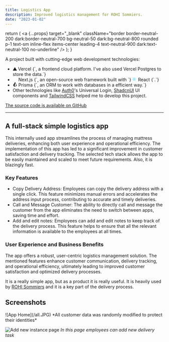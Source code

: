 ```yaml
---
title: Logistics App
description: Improved logistics management for ROHI Sommiers.
date: "2023-01-02"
---
```


  return (
    <a
      {...props}
      target="_blank"
      className="border border-neutral-200 dark:border-neutral-700 bg-neutral-50 dark:bg-neutral-800 rounded p-1 text-sm inline-flex items-center leading-4 text-neutral-900 dark:text-neutral-100 no-underline"
    />
  );
}

A project built with cutting-edge web development technologies:

- <span class="not-prose">
    <Badge href="https://vercel.com">
      <svg
        width="13"
        height="11"
        viewBox="0 0 13 11"
        fill="none"
        xmlns="http://www.w3.org/2000/svg"
        className="inline-flex mr-1"
      >
        <path
          fillRule="evenodd"
          clipRule="evenodd"
          d="M6.5 0L13 11H0L6.5 0Z"
          fill="currentColor"
        />
      </svg>
      Vercel
    </Badge>
    {`, a frontend cloud platform. I've also used Vercel Postgres to store the data.`}
  </span>
- <span class="not-prose">
    <Badge href="https://nextjs.org">
      <svg
        width="14"
        height="14"
        aria-label="Next.js logomark"
        viewBox="0 0 180 180"
        fill="none"
        xmlns="http://www.w3.org/2000/svg"
        className="inline-flex mr-1"
      >
        <mask
          id="a"
          style={{
            maskType: "alpha"
          }}
          maskUnits="userSpaceOnUse"
          x={0}
          y={0}
          width={180}
          height={180}
        >
          <circle cx={90} cy={90} r={90} fill="#000" />
        </mask>
        <g mask="url(#a)">
          <circle
            cx={90}
            cy={90}
            r={87}
            fill="#000"
            stroke="#fff"
            strokeWidth={6}
          />
          <path
            d="M149.508 157.52L69.142 54H54v71.97h12.114V69.384l73.885 95.461a90.304 90.304 0 009.509-7.325z"
            fill="url(#paint0_linear_408_139)"
          />
          <path fill="url(#paint1_linear_408_139)" d="M115 54H127V126H115z" />
        </g>
        <defs>
          <linearGradient
            id="paint0_linear_408_139"
            x1={109}
            y1={116.5}
            x2={144.5}
            y2={160.5}
            gradientUnits="userSpaceOnUse"
          >
            <stop stopColor="#fff" />
            <stop offset={1} stopColor="#fff" stopOpacity={0} />
          </linearGradient>
          <linearGradient
            id="paint1_linear_408_139"
            x1={121}
            y1={54}
            x2={120.799}
            y2={106.875}
            gradientUnits="userSpaceOnUse"
          >
            <stop stopColor="#fff" />
            <stop offset={1} stopColor="#fff" stopOpacity={0} />
          </linearGradient>
        </defs>
      </svg>
      Next.js
    </Badge>
    {`, an open-source web framework built with `}
    <Badge href="https://react.dev">
      <svg
        width="14"
        height="12"
        viewBox="0 0 14 12"
        fill="none"
        xmlns="http://www.w3.org/2000/svg"
        className="inline-flex mr-1"
      >
        <path
          d="M12.3029 5.50126C12.3029 4.68299 11.2822 3.90753 9.71741 3.42664C10.0785 1.82536 9.91803 0.551385 9.21085 0.143511C9.04785 0.047837 8.85726 0.0025177 8.64912 0.0025177V0.563973C8.76447 0.563973 8.85726 0.586633 8.935 0.629435C9.27605 0.825818 9.42401 1.57359 9.30865 2.53536C9.28107 2.77203 9.23593 3.02129 9.18076 3.27558C8.68924 3.15473 8.15259 3.06157 7.58836 3.00114C7.24981 2.53536 6.89873 2.11238 6.54515 1.74227C7.36266 0.9794 8.13002 0.561456 8.65163 0.561456V0C7.96201 0 7.05923 0.493477 6.14642 1.34951C5.23361 0.498512 4.33083 0.010071 3.64121 0.010071V0.571527C4.16031 0.571527 4.93017 0.986953 5.74769 1.74479C5.39661 2.1149 5.04553 2.53536 4.712 3.00114C4.14526 3.06157 3.60861 3.15473 3.11709 3.2781C3.05942 3.02632 3.01679 2.7821 2.98669 2.54795C2.86883 1.58618 3.01428 0.838407 3.35282 0.639506C3.42805 0.594186 3.52585 0.574044 3.64121 0.574044V0.0125887C3.43056 0.0125887 3.23997 0.0579079 3.07446 0.153582C2.36979 0.561456 2.21181 1.83291 2.57543 3.42916C1.01563 3.91257 0 4.68551 0 5.50126C0 6.31952 1.02064 7.09499 2.58546 7.57587C2.22435 9.17716 2.38484 10.4511 3.09202 10.859C3.25502 10.9547 3.44561 11 3.65625 11C4.34588 11 5.24865 10.5065 6.16146 9.65049C7.07427 10.5015 7.97705 10.9899 8.66667 10.9899C8.87732 10.9899 9.06791 10.9446 9.23342 10.8489C9.93809 10.4411 10.0961 9.1696 9.73245 7.57336C11.2872 7.09247 12.3029 6.31701 12.3029 5.50126ZM9.03782 3.82193C8.94503 4.14672 8.82968 4.48157 8.69927 4.81643C8.59646 4.61501 8.48863 4.4136 8.37076 4.21218C8.25541 4.01076 8.13253 3.81437 8.00965 3.62303C8.36575 3.6759 8.70931 3.74136 9.03782 3.82193ZM7.88928 6.50332C7.69368 6.84321 7.49306 7.16548 7.28492 7.46509C6.91127 7.49782 6.53261 7.51545 6.15143 7.51545C5.77277 7.51545 5.3941 7.49783 5.02296 7.46761C4.81482 7.168 4.61169 6.84825 4.41609 6.51087C4.22551 6.18105 4.05247 5.84619 3.89449 5.50881C4.04997 5.17143 4.22551 4.83406 4.41358 4.50423C4.60919 4.16434 4.8098 3.84207 5.01794 3.54246C5.39159 3.50973 5.77026 3.4921 6.15143 3.4921C6.5301 3.4921 6.90876 3.50973 7.27991 3.53994C7.48805 3.83955 7.69117 4.1593 7.88677 4.49668C8.07736 4.8265 8.25039 5.16136 8.40838 5.49874C8.25039 5.83612 8.07736 6.17349 7.88928 6.50332ZM8.69927 6.17601C8.83469 6.51339 8.95005 6.85077 9.04534 7.17807C8.71683 7.25864 8.37076 7.32662 8.01216 7.37949C8.13504 7.18563 8.25792 6.98672 8.37327 6.78279C8.48863 6.58137 8.59646 6.37743 8.69927 6.17601ZM6.15645 8.86244C5.92323 8.62074 5.69001 8.35134 5.4593 8.05676C5.685 8.06683 5.91571 8.07439 6.14893 8.07439C6.38465 8.07439 6.61787 8.06935 6.84607 8.05676C6.62038 8.35134 6.38716 8.62074 6.15645 8.86244ZM4.29071 7.37949C3.93461 7.32662 3.59105 7.26116 3.26254 7.18059C3.35533 6.8558 3.47068 6.52094 3.60108 6.18608C3.7039 6.3875 3.81173 6.58892 3.92959 6.79034C4.04746 6.99176 4.16783 7.18814 4.29071 7.37949ZM6.14391 2.14008C6.37713 2.38178 6.61035 2.65118 6.84106 2.94575C6.61536 2.93568 6.38465 2.92813 6.15143 2.92813C5.91571 2.92813 5.68249 2.93317 5.45429 2.94575C5.67998 2.65118 5.9132 2.38178 6.14391 2.14008ZM4.2882 3.62303C4.16532 3.81689 4.04244 4.01579 3.92709 4.21973C3.81173 4.42115 3.7039 4.62257 3.60108 4.82399C3.46567 4.48661 3.35031 4.14923 3.25502 3.82193C3.58353 3.74388 3.9296 3.6759 4.2882 3.62303ZM2.01871 6.77523C1.13098 6.39506 0.556713 5.89654 0.556713 5.50126C0.556713 5.10597 1.13098 4.60494 2.01871 4.22728C2.23438 4.13413 2.4701 4.05104 2.71335 3.97299C2.85629 4.46647 3.04437 4.98009 3.27759 5.50629C3.04688 6.02998 2.86131 6.54108 2.72088 7.03204C2.47261 6.95399 2.23689 6.86839 2.01871 6.77523ZM3.36787 10.3731C3.02682 10.1767 2.87886 9.42893 2.99422 8.46715C3.0218 8.23049 3.06694 7.98123 3.12211 7.72694C3.61362 7.84779 4.15027 7.94095 4.71451 8.00137C5.05305 8.46715 5.40413 8.89013 5.75772 9.26024C4.94021 10.0231 4.17284 10.4411 3.65124 10.4411C3.53839 10.4385 3.4431 10.4159 3.36787 10.3731ZM9.31617 8.45457C9.43404 9.41634 9.28859 10.1641 8.95005 10.363C8.87481 10.4083 8.77701 10.4285 8.66166 10.4285C8.14256 10.4285 7.37269 10.013 6.55518 9.25521C6.90626 8.8851 7.25734 8.46464 7.59086 7.99886C8.15761 7.93843 8.69426 7.84527 9.18577 7.7219C9.24345 7.9762 9.28859 8.22042 9.31617 8.45457ZM10.2816 6.77523C10.066 6.86839 9.83026 6.95148 9.58701 7.02953C9.44407 6.53605 9.25599 6.02243 9.02277 5.49622C9.25348 4.97253 9.43905 4.46143 9.57948 3.97047C9.82775 4.04852 10.0635 4.13413 10.2842 4.22728C11.1719 4.60746 11.7462 5.10597 11.7462 5.50126C11.7436 5.89654 11.1694 6.39757 10.2816 6.77523Z"
          fill="#61DAFB"
        />
        <path
          d="M6.13697 6.65389C6.77191 6.65389 7.28663 6.13725 7.28663 5.49994C7.28663 4.86263 6.77191 4.34599 6.13697 4.34599C5.50203 4.34599 4.9873 4.86263 4.9873 5.49994C4.9873 6.13725 5.50203 6.65389 6.13697 6.65389Z"
          fill="#61DAFB"
        />
      </svg>
      React
    </Badge>
    {`.`}
  </span>
- <span class="not-prose">
    <Badge href="https://prisma.io">
      <svg
        xmlns="http://www.w3.org/2000/svg"
        width="14"
        height="14"
        viewBox="0 0 159 194"
        fill="none"
        className="inline-flex mr-1"
      >
        <path
          fill-rule="evenodd"
          clip-rule="evenodd"
          d="M2.39749 122.867C0.476293 126 0.506027 129.955 2.47414 133.059L38.0964 189.252C40.4083 192.899 44.8647 194.562 49.0006 193.321L151.798 162.482C157.408 160.799 160.23 154.541 157.778 149.222L91.6953 5.87265C88.4726 -1.11816 78.7573 -1.69199 74.734 4.87082L2.39749 122.867ZM89.9395 38.6438C88.535 35.3938 83.7788 35.8944 83.0817 39.3656L57.64 166.044C57.1035 168.715 59.6044 170.996 62.215 170.217L133.24 149.015C135.313 148.397 136.381 146.107 135.522 144.121L89.9395 38.6438Z"
          fill="currentcolor"
        />
      </svg>
      Prisma
    </Badge>
    {`, an ORM to work with databases in a efficient way.`}
  </span>
- Other technologies like [Auth0](https://auth0.com)'s Universal Login, [ShadcnUI](https://ui.shadcn.com) UI components and [TailwindCSS](https://tailwindcss.com) helped me to develop this project.

[The source code is available on GitHub](https://github.com/TomiMalamud/logistics)

---

## A full-stack simple logistics app

This internally used app streamlines the process of managing mattress deliveries, enhancing both user experience and operational efficiency. The implementation of this app has led to a significant improvement in customer satisfaction and delivery tracking. The selected tech stack allows the app to be easily maintained and scaled to meet future requirements. Also, it is blazingly fast.

### Key Features

- Copy Delivery Address: Employees can copy the delivery address with a single click. This feature minimizes manual errors and accelerates the address input process, contributing to accurate and timely deliveries.
- Call and Message Customer: The ability to directly call and message the customer from the app eliminates the need to switch between apps, saving time and effort. 
- Add and edit notes: Employees can add and edit notes to keep track of the delivery process. This feature helps to ensure that all the relevant information is available to the employees at all times.

### User Experience and Business Benefits

The app offers a robust, user-centric logistics management solution. The mentioned features enhance customer communication, delivery tracking, and operational efficiency, ultimately leading to improved customer satisfaction and optimized delivery processes.

It is a really simple app, but as a product it is really useful. It is heavily used by [ROHI Sommiers](https://rohisommiers.com) and it is a key part of the delivery process.

## Screenshots
<div class="flex space-x-8 -mt-10">
![App Home](/all.JPG)
*All customer data was randomly modified to protect their identities*

![Add new instance page](/add.JPG)
*In this page employees can add new delivery task*
</div>
